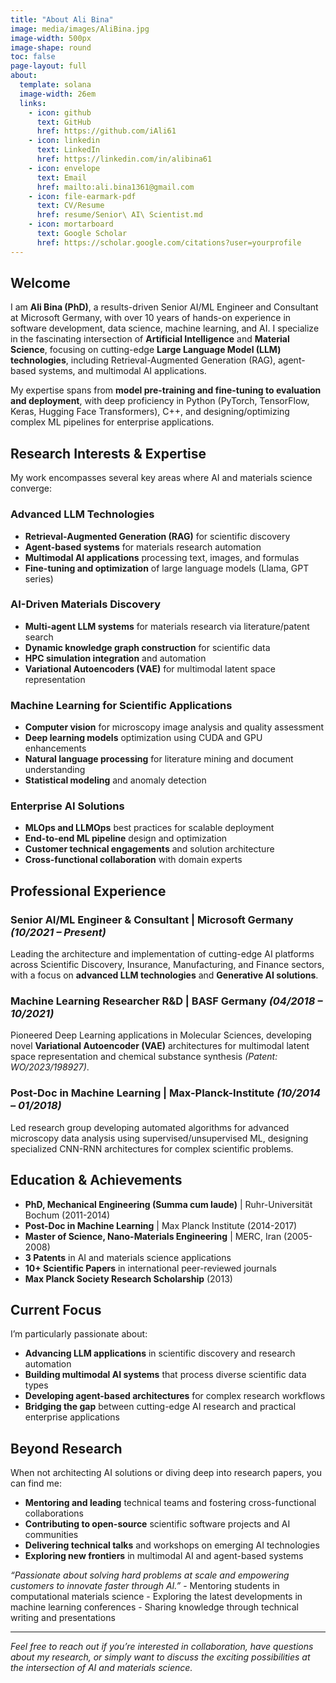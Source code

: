 ```yaml
---
title: "About Ali Bina"
image: media/images/AliBina.jpg
image-width: 500px
image-shape: round
toc: false
page-layout: full
about:
  template: solana
  image-width: 26em
  links:
    - icon: github
      text: GitHub
      href: https://github.com/iAli61
    - icon: linkedin
      text: LinkedIn
      href: https://linkedin.com/in/alibina61
    - icon: envelope
      text: Email
      href: mailto:ali.bina1361@gmail.com
    - icon: file-earmark-pdf
      text: CV/Resume
      href: resume/Senior\ AI\ Scientist.md
    - icon: mortarboard
      text: Google Scholar
      href: https://scholar.google.com/citations?user=yourprofile
---
```


::: {.content-section}
## Welcome

I am **Ali Bina (PhD)**, a results-driven Senior AI/ML Engineer and Consultant at Microsoft Germany, with over 10 years of hands-on experience in software development, data science, machine learning, and AI. I specialize in the fascinating intersection of **Artificial Intelligence** and **Material Science**, focusing on cutting-edge **Large Language Model (LLM) technologies**, including Retrieval-Augmented Generation (RAG), agent-based systems, and multimodal AI applications.

My expertise spans from **model pre-training and fine-tuning to evaluation and deployment**, with deep proficiency in Python (PyTorch, TensorFlow, Keras, Hugging Face Transformers), C++, and designing/optimizing complex ML pipelines for enterprise applications.
:::

::: {.content-section}
## Research Interests & Expertise

My work encompasses several key areas where AI and materials science converge:

### **Advanced LLM Technologies**
- **Retrieval-Augmented Generation (RAG)** for scientific discovery
- **Agent-based systems** for materials research automation
- **Multimodal AI applications** processing text, images, and formulas
- **Fine-tuning and optimization** of large language models (Llama, GPT series)

### **AI-Driven Materials Discovery**
- **Multi-agent LLM systems** for materials research via literature/patent search
- **Dynamic knowledge graph construction** for scientific data
- **HPC simulation integration** and automation
- **Variational Autoencoders (VAE)** for multimodal latent space representation

### **Machine Learning for Scientific Applications**
- **Computer vision** for microscopy image analysis and quality assessment
- **Deep learning models** optimization using CUDA and GPU enhancements
- **Natural language processing** for literature mining and document understanding
- **Statistical modeling** and anomaly detection

### **Enterprise AI Solutions**
- **MLOps and LLMOps** best practices for scalable deployment
- **End-to-end ML pipeline** design and optimization
- **Customer technical engagements** and solution architecture
- **Cross-functional collaboration** with domain experts
:::

::: {.content-section}
## Professional Experience

### **Senior AI/ML Engineer & Consultant | Microsoft Germany** *(10/2021 – Present)*

Leading the architecture and implementation of cutting-edge AI platforms across Scientific Discovery, Insurance, Manufacturing, and Finance sectors, with a focus on **advanced LLM technologies** and **Generative AI solutions**.

### **Machine Learning Researcher R&D | BASF Germany** *(04/2018 – 10/2021)*

Pioneered Deep Learning applications in Molecular Sciences, developing novel **Variational Autoencoder (VAE)** architectures for multimodal latent space representation and chemical substance synthesis *(Patent: WO/2023/198927)*.

### **Post-Doc in Machine Learning | Max-Planck-Institute** *(10/2014 – 01/2018)*

Led research group developing automated algorithms for advanced microscopy data analysis using supervised/unsupervised ML, designing specialized CNN-RNN architectures for complex scientific problems.
:::

::: {.content-section}
## Education & Achievements

- **PhD, Mechanical Engineering (Summa cum laude)** | Ruhr-Universität Bochum (2011-2014)
- **Post-Doc in Machine Learning** | Max Planck Institute (2014-2017)
- **Master of Science, Nano-Materials Engineering** | MERC, Iran (2005-2008)
- **3 Patents** in AI and materials science applications
- **10+ Scientific Papers** in international peer-reviewed journals
- **Max Planck Society Research Scholarship** (2013)
:::

::: {.content-section}
## Current Focus

I'm particularly passionate about:

- **Advancing LLM applications** in scientific discovery and research automation
- **Building multimodal AI systems** that process diverse scientific data types
- **Developing agent-based architectures** for complex research workflows
- **Bridging the gap** between cutting-edge AI research and practical enterprise applications
:::

::: {.content-section}
## Beyond Research

When not architecting AI solutions or diving deep into research papers, you can find me:

- **Mentoring and leading** technical teams and fostering cross-functional collaborations
- **Contributing to open-source** scientific software projects and AI communities
- **Delivering technical talks** and workshops on emerging AI technologies
- **Exploring new frontiers** in multimodal AI and agent-based systems

*"Passionate about solving hard problems at scale and empowering customers to innovate faster through AI."*
- Mentoring students in computational materials science
- Exploring the latest developments in machine learning conferences
- Sharing knowledge through technical writing and presentations

---

*Feel free to reach out if you're interested in collaboration, have questions about my research, or simply want to discuss the exciting possibilities at the intersection of AI and materials science.*
:::
